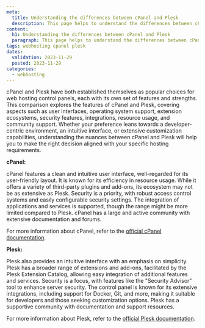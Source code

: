 ```yaml
---
meta:
  title: Understanding the differences between cPanel and Plesk
  description: This page helps to understand the differences between cPanel and Plesk.
content:
  h1: Understanding the differences between cPanel and Plesk
  paragraph: This page helps to understand the differences between cPanel and Plesk.
tags: webhosting cpanel plesk
dates:
  validation: 2023-11-29
  posted: 2023-11-29
categories:
  - webhosting
---
```


cPanel and Plesk have both established themselves as popular choices for web hosting control panels, each with its own set of features and strengths.
This comparison explores the features of cPanel and Plesk, covering aspects such as user interfaces, operating system support, extension ecosystems, security features, integrations, resource usage, and community support. 
Whether your preference leans towards a developer-centric environment, an intuitive interface, or extensive customization capabilities, understanding the nuances between cPanel and Plesk will help you to make the right decision aligned with your specific hosting requirements.

**cPanel:**

cPanel features a clean and intuitive user interface, well-regarded for its user-friendly layout.
It is known for its efficiency in resource usage. While it offers a variety of third-party plugins and add-ons, its ecosystem may not be as extensive as Plesk.
Security is a priority, with robust access control systems and easily configurable security settings.
The integration of applications and services is supported, though the range might be more limited compared to Plesk. cPanel has a large and active community with extensive documentation and forums.

For more information about cPanel, refer to the [official cPanel documentation](https://docs.cpanel.net/cpanel/).

**Plesk:**

Plesk also provides an intuitive interface with an emphasis on simplicity.
Plesk has a broader range of extensions and add-ons, facilitated by the Plesk Extension Catalog, allowing easy integration of additional features and services. 
Security is a focus, with features like the "Security Advisor" tool to enhance server security.
The control panel is known for its extensive integrations, including support for Docker, Git, and more, making it suitable for developers and those seeking customization options.
Plesk has a supportive community with documentation and support resources.

For more information about Plesk, refer to the [official Plesk documentation](https://docs.plesk.com/en-US/obsidian/customer-guide/quick-start-with-plesk.69259/).
